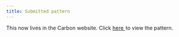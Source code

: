 ```yaml
---
title: Submitted pattern
---
```



This now lives in the Carbon website.
Click <a href="https://www.carbondesignsystem.com/experimental/import-pattern" target="_blank">
here <Launch16 fill="currentColor" style="vertical-align:middle; margin: 0 2px 2px 0"/></a>
to view the pattern.
